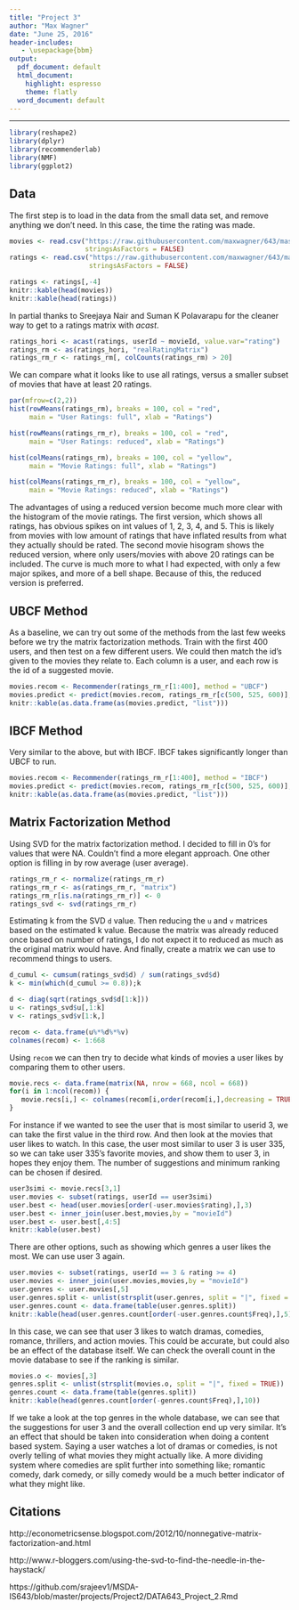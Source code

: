 ```yaml
---
title: "Project 3"
author: "Max Wagner"
date: "June 25, 2016"
header-includes:
   - \usepackage{bbm}
output:
  pdf_document: default
  html_document:
    highlight: espresso
    theme: flatly
  word_document: default
---
```

***

```r
library(reshape2)
library(dplyr)
library(recommenderlab)
library(NMF)
library(ggplot2)
```

## Data

The first step is to load in the data from the small data set, and remove anything we don't need. In this case, the time the rating was made. 

```r
movies <- read.csv("https://raw.githubusercontent.com/maxwagner/643/master/ml-latest-small/movies.csv", 
                   stringsAsFactors = FALSE)
ratings <- read.csv("https://raw.githubusercontent.com/maxwagner/643/master/ml-latest-small/ratings.csv", 
                    stringsAsFactors = FALSE)

ratings <- ratings[,-4]
knitr::kable(head(movies))
knitr::kable(head(ratings))
```

In partial thanks to Sreejaya Nair and Suman K Polavarapu for the cleaner way to get to a ratings matrix with $acast$.

```r
ratings_hori <- acast(ratings, userId ~ movieId, value.var="rating")
ratings_rm <- as(ratings_hori, "realRatingMatrix")
ratings_rm_r <- ratings_rm[, colCounts(ratings_rm) > 20]
```

We can compare what it looks like to use all ratings, versus a smaller subset of movies that have at least 20 ratings.

```r
par(mfrow=c(2,2))
hist(rowMeans(ratings_rm), breaks = 100, col = "red", 
     main = "User Ratings: full", xlab = "Ratings")

hist(rowMeans(ratings_rm_r), breaks = 100, col = "red", 
     main = "User Ratings: reduced", xlab = "Ratings")

hist(colMeans(ratings_rm), breaks = 100, col = "yellow", 
     main = "Movie Ratings: full", xlab = "Ratings")

hist(colMeans(ratings_rm_r), breaks = 100, col = "yellow", 
     main = "Movie Ratings: reduced", xlab = "Ratings")
```

The advantages of using a reduced version become much more clear with the histogram of the movie ratings. The first version, which shows all ratings, has obvious spikes on int values of 1, 2, 3, 4, and 5. This is likely from movies with low amount of ratings that have inflated results from what they actually should be rated. The second movie hisogram shows the reduced version, where only users/movies with above 20 ratings can be included. The curve is much more to what I had expected, with only a few major spikes, and more of a bell shape. Because of this, the reduced version is preferred.

## UBCF Method

As a baseline, we can try out some of the methods from the last few weeks before we try the matrix factorization methods. Train with the first 400 users, and then test on a few different users. We could then match the id's given to the movies they relate to. Each column is a user, and each row is the id of a suggested movie.

```r
movies.recom <- Recommender(ratings_rm_r[1:400], method = "UBCF")
movies.predict <- predict(movies.recom, ratings_rm_r[c(500, 525, 600)],n=5)
knitr::kable(as.data.frame(as(movies.predict, "list")))
```

## IBCF Method

Very similar to the above, but with IBCF. IBCF takes significantly longer than UBCF to run.

```r
movies.recom <- Recommender(ratings_rm_r[1:400], method = "IBCF")
movies.predict <- predict(movies.recom, ratings_rm_r[c(500, 525, 600)],n=5)
knitr::kable(as.data.frame(as(movies.predict, "list")))
```

## Matrix Factorization Method

Using SVD for the matrix factorization method. I decided to fill in 0's for values that were NA. Couldn't find a more elegant approach. One other option is filling in by row average (user average).

```r
ratings_rm_r <- normalize(ratings_rm_r)
ratings_rm_r <- as(ratings_rm_r, "matrix")
ratings_rm_r[is.na(ratings_rm_r)] <- 0
ratings_svd <- svd(ratings_rm_r)
```


Estimating k from the SVD `d` value. Then reducing the `u` and `v` matrices based on the estimated k value. Because the matrix was already reduced once based on number of ratings, I do not expect it to reduced as much as the original matrix would have. And finally, create a matrix we can use to recommend things to users.

```r
d_cumul <- cumsum(ratings_svd$d) / sum(ratings_svd$d)
k <- min(which(d_cumul >= 0.8));k

d <- diag(sqrt(ratings_svd$d[1:k]))
u <- ratings_svd$u[,1:k]
v <- ratings_svd$v[1:k,]

recom <- data.frame(u%*%d%*%v)
colnames(recom) <- 1:668
```

Using `recom` we can then try to decide what kinds of movies a user likes by comparing them to other users.

```r
movie.recs <- data.frame(matrix(NA, nrow = 668, ncol = 668))
for(i in 1:ncol(recom)) {
   movie.recs[i,] <- colnames(recom[i,order(recom[i,],decreasing = TRUE)])
}
```

For instance if we wanted to see the user that is most similar to userid 3, we can take the first value in the third row. And then look at the movies that user likes to watch. In this case, the user most similar to user 3 is user 335, so we can take user 335's favorite movies, and show them to user 3, in hopes they enjoy them. The number of suggestions and minimum ranking can be chosen if desired. 

```r
user3simi <- movie.recs[3,1]
user.movies <- subset(ratings, userId == user3simi)
user.best <- head(user.movies[order(-user.movies$rating),],3)
user.best <- inner_join(user.best,movies,by = "movieId")
user.best <- user.best[,4:5]
knitr::kable(user.best)
```

There are other options, such as showing which genres a user likes the most. We can use user 3 again.

```r
user.movies <- subset(ratings, userId == 3 & rating >= 4)
user.movies <- inner_join(user.movies,movies,by = "movieId")
user.genres <- user.movies[,5]
user.genres.split <- unlist(strsplit(user.genres, split = "|", fixed = TRUE))
user.genres.count <- data.frame(table(user.genres.split))
knitr::kable(head(user.genres.count[order(-user.genres.count$Freq),],5))
```

In this case, we can see that user 3 likes to watch dramas, comedies, romance, thrillers, and action movies. This could be accurate, but could also be an effect of the database itself. We can check the overall count in the movie database to see if the ranking is similar.

```r
movies.o <- movies[,3]
genres.split <- unlist(strsplit(movies.o, split = "|", fixed = TRUE))
genres.count <- data.frame(table(genres.split))
knitr::kable(head(genres.count[order(-genres.count$Freq),],10))
```

If we take a look at the top genres in the whole database, we can see that the suggestions for user 3 and the overall collection end up very similar. It's an effect that should be taken into consideration when doing a content based system. Saying a user watches a lot of dramas or comedies, is not overly telling of what movies they might actually like. A more dividing system where comedies are split further into something like; romantic comedy, dark comedy, or silly comedy would be a much better indicator of what they might like. 

## Citations

http://econometricsense.blogspot.com/2012/10/nonnegative-matrix-factorization-and.html

http://www.r-bloggers.com/using-the-svd-to-find-the-needle-in-the-haystack/

https://github.com/srajeev1/MSDA-IS643/blob/master/projects/Project2/DATA643_Project_2.Rmd